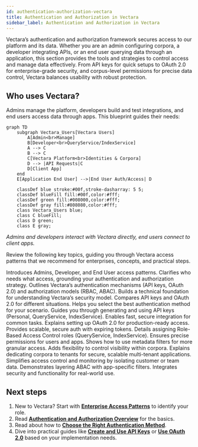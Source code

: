 ```yaml
---
id: authentication-authorization-vectara
title: Authentication and Authorization in Vectara
sidebar_label: Authentication and Authorization in Vectara
---
```




Vectara’s authentication and authorization framework secures access to our 
platform and its data. Whether you are an admin configuring corpora, a 
developer integrating APIs, or an end user querying data through an 
application, this section provides the tools and strategies to control access 
and manage data effectively. From API keys for quick setups to OAuth 2.0 for 
enterprise-grade security, and corpus-level permissions for precise data 
control, Vectara balances usability with robust protection.

## Who uses Vectara?

Admins manage the platform, developers build and test integrations, and end 
users access data through apps. This blueprint guides their needs:

```mermaid
graph TD
    subgraph Vectara_Users[Vectara Users]
        A[Admin<br>Manage]
        B[Developer<br>QueryService/IndexService]
        A --> C
        B --> C
        C[Vectara Platform<br>Identities & Corpora]
        D --> |API Requests|C
        D[Client App]
    end
    E[Application End User] -->|End User Auth/Access| D

    classDef blue stroke:#00f,stroke-dasharray: 5 5;
    classDef blueFill fill:#00f,color:#fff;
    classDef green fill:#008000,color:#fff;
    classDef gray fill:#808080,color:#fff;
    class Vectara_Users blue;
    class C blueFill;
    class D green;
    class E gray;
```
*Admins and developers interact with Vectara directly, end users connect to 
client apps.*

Review the following key topics, guiding you through Vectara access patterns 
that we recommend for enterprises, concepts, and practical steps.

<Grid columns={3}>
  <TopicButton title="Enterprise Access Patterns" href="/docs/learn/authentication/personas-and-access-patterns">
    <Spacer size="l" />
    Introduces Admins, Developer, and End User access patterns. 
    <Spacer size="l" />
    Clarifies who needs what access, grounding your authentication and authorization strategy.
    <Spacer size="l" />
  </TopicButton>
  <TopicButton title="Authentication and Authorization Overview" href="/docs/learn/authentication/auth-overview">
    <Spacer size="l" />
    Outlines Vectara’s authentication mechanisms (API keys, OAuth 2.0) and authorization models (RBAC, ABAC).
    <Spacer size="l" />
    Builds a technical foundation for understanding Vectara’s security model.
  </TopicButton>
  <TopicButton title="Choose the Right Authentication Method" href="/docs/learn/authentication/choose-auth-method">
    <Spacer size="l" />
    Compares API keys and OAuth 2.0 for different situations.
    <Spacer size="l" />
    Helps you select the best authentication method for your scenario.
    <Spacer size="l" />
  </TopicButton>
  <TopicButton title="Create and Use API Keys" href="/docs/learn/authentication/api-key-management">
    <Spacer size="l" />
    Guides you through generating and using API keys (Personal, QueryService, IndexService).
    <Spacer size="l" />
    Enables fast, secure integration for common tasks.
    <Spacer size="l" />
  </TopicButton>  
  <TopicButton title="Use OAuth 2.0" href="/docs/learn/authentication/oauth-2">
    <Spacer size="l" />
    Explains setting up OAuth 2.0 for production-ready access.
    <Spacer size="l" />
    Provides scalable, secure auth with expiring tokens.
  </TopicButton>
  <TopicButton title="Set Up Account and Corpus Permissions (RBAC)" href="/docs/learn/authentication/role-based-access-control">
    <Spacer size="l" />
    Details assigning Role-Based Access Control roles (QueryService, IndexService). 
    <Spacer size="l" />
    Ensures precise permissions for users and apps.
    <Spacer size="l" />
  </TopicButton>
  <TopicButton title="Apply Metadata Filters for Attribute-Based Access Control" href="/docs/learn/authentication/attribute-based-access-control">
    <Spacer size="l" />
    Shows how to use metadata filters for more granular access. 
    <Spacer size="l" />
    Adds flexibility to control visibility within corpora.
    <Spacer size="l" />
  </TopicButton>
  <TopicButton title="Isolate Tenants with Corpora" href="/docs/learn/authentication/multi-tenant-corpus-isolation">
    <Spacer size="l" />
    Explains dedicating corpora to tenants for secure, scalable multi-tenant applications. 
    <Spacer size="l" />
    Simplifies access control and monitoring by isolating customer or team data.
    <Spacer size="l" />
  </TopicButton>
  <TopicButton title="Combine Access Control with Application Filters" href="/docs/learn/authentication/combine-access-control-with-app-filters">
    <Spacer size="l" />
    Demonstrates layering ABAC with app-specific filters.
    <Spacer size="l" />
    Integrates security and functionality for real-world use.
    <Spacer size="l" />
  </TopicButton>
  <Spacer size="l" />
</Grid>

## Next steps

1. New to Vectara? Start with **[Enterprise Access Patterns](/docs/learn/authentication/personas-and-access-patterns)** to 
   identify your role.
2. Read **[Authentication and Authorization Overview](/docs/learn/authentication/auth-overview)** for the basics.
3. Read about how to **[Choose the Right Authentication Method](/docs/learn/authentication/choose-auth-method)**.
4. Dive into practical guides like **[Create and Use API Keys](/docs/learn/authentication/api-key-management)** or 
   **[Use OAuth 2.0](/docs/learn/authentication/oauth-2)** based on your implementation needs.

